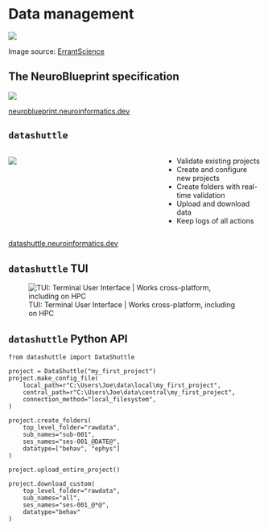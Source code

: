 # Data management

![](img/data-management/data-organisation-over-time.jpg)

::: footer
Image source: [ErrantScience](https://errantscience.com/)
:::

## The NeuroBlueprint specification {.smaller}

![](img/data-management/NeuroBlueprint_project_tree_light.png)


::: footer
[neuroblueprint.neuroinformatics.dev](https://neuroblueprint.neuroinformatics.dev/){fig-align="center"}
:::

## `datashuttle` {.smaller}

:::: {.columns}

::: {.column width="60%"}
![](img/data-management/datashuttle-overview-light.png){fig-align=left}
:::

::: {.column width="40%"}

::: {.fragment}
- Validate existing projects
- Create and configure new projects
- Create folders with real-time validation
- Upload and download data
- Keep logs of all actions
:::

:::
::::

::: footer
[datashuttle.neuroinformatics.dev](https://datashuttle.neuroinformatics.dev/){fig-align="center"}
:::


## `datashuttle` TUI {.smaller}

![TUI: Terminal User Interface | Works cross-platform, including on HPC](img/data-management/datashuttle-tui-transfer.png){fig-align=left}

## `datashuttle` Python API {.smaller}

```.python
from datashuttle import DataShuttle

project = DataShuttle("my_first_project")
project.make_config_file(
    local_path=r"C:\Users\Joe\data\local\my_first_project",
    central_path=r"C:\Users\Joe\data\central\my_first_project",
    connection_method="local_filesystem",
)

project.create_folders(
    top_level_folder="rawdata",
    sub_names="sub-001",
    ses_names="ses-001_@DATE@",
    datatype=["behav", "ephys"]
)

project.upload_entire_project()

project.download_custom(
    top_level_folder="rawdata",
    sub_names="all",
    ses_names="ses-001_@*@",
    datatype="behav"
)
```
